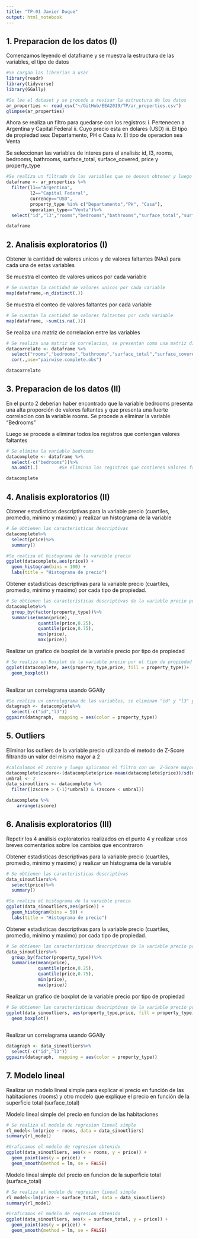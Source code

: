 ```yaml
---
title: "TP-01 Javier Duque"
output: html_notebook
---
```


## 1. Preparacion de los datos (I)

Comenzamos leyendo el dataframe y se muestra la estructura de las variables, el tipo de datos

```r
#Se cargan las librerias a usar 
library(readr)
library(tidyverse)
library(GGally)
```

```r
#Se lee el dataset y se procede a revisar la estructura de los datos
ar_properties <- read_csv("~/GitHub/EEA2019/TP/ar_properties.csv")
glimpse(ar_properties)
```

Ahora se realiza un filtro para quedarse con los registros:
i.   Pertenecen a Argentina y Capital Federal
ii.  Cuyo precio esta en dolares (USD)
iii. El tipo de propiedad sea: Departamento, PH o Casa
iv.  El tipo de operacion sea Venta

Se seleccionan las variables de interes para el analisis:
id, l3, rooms, bedrooms, bathrooms, surface_total, surface_covered, price y property_type

```r
#Se realiza un filtrado de las variables que se desean obtener y luego se seleccionan las variables de interes
dataframe <- ar_properties %>% 
  filter(l1=="Argentina", 
         l2=="Capital Federal", 
         currency=="USD", 
         property_type %in% c("Departamento","PH", "Casa"), 
         operation_type=="Venta")%>%
  select("id","l3","rooms","bedrooms","bathrooms","surface_total","surface_covered", "price","property_type")

dataframe
```

## 2. Analisis exploratorios (I)

Obtener la cantidad de valores unicos y de valores faltantes (NAs) para cada una de estas variables

Se muestra el conteo de valores unicos por cada variable
```r
# Se cuentan la cantidad de valores unicos por cada variable
map(dataframe,~n_distinct(.))

```

Se muestra el conteo de valores faltantes por cada variable
```r
# Se cuentan la cantidad de valores faltantes por cada variable
map(dataframe, ~sum(is.na(.)))
```

Se realiza una matriz de correlacion entre las variables
```r
# Se realiza una matriz de correlacion, se presentan como una matriz diagonal puesto que el resultado es una matriz simetrica
datacorrelate <- dataframe %>%
  select("rooms","bedrooms","bathrooms","surface_total","surface_covered", "price")%>%
  cor(.,use="pairwise.complete.obs")

datacorrelate
```

## 3. Preparacion de los datos (II)

En el punto 2 deberian haber encontrado que la variable bedrooms presenta una alta proporción de valores faltantes y que presenta una fuerte correlacion con la variable rooms.
Se procede a eliminar la variable "Bedrooms"

Luego se procede a eliminar todos los registros que contengan valores faltantes
```r
# Se elimina la variable bedrooms
datacomplete <- dataframe %>%
  select(-c("bedrooms"))%>%
  na.omit(.)        #Se eliminan los registros que contienen valores faltantes

datacomplete
```

## 4. Analisis exploratorios (II)

Obtener estadisticas descriptivas para la variable precio (cuartiles, promedio, minimo y maximo) y realizar un histograma de la variable

```r
# Se obtienen las caracteristicas descriptivas
datacomplete%>%
  select(price)%>%
  summary()
```

```r
#Se realiza el histograma de la varaible precio
ggplot(datacomplete,aes(price)) +
  geom_histogram(bins = 100) +
  labs(title = "Histograma de precio")
```

Obtener estadisticas descriptivas para la variable precio (cuartiles, promedio, minimo y maximo) por cada tipo de propiedad.

```r
# Se obtienen las caracteristicas descriptivas de la variable precio por tipo de propiedad 
datacomplete%>%
  group_by(factor(property_type))%>%
  summarise(mean(price),
            quantile(price,0.25),
            quantile(price,0.75),
            min(price),
            max(price))

```

Realizar un grafico de boxplot de la variable precio por tipo de propiedad
```r
# Se realiza un Boxplot de la variable precio por el tipo de propiedad
ggplot(datacomplete, aes(property_type,price, fill = property_type))+
  geom_boxplot()
  
```

Realizar un correlagrama usando GGAlly

```r
#Se realiza un correlograma de las variables, se eliminan "id" y "l3" ya que tienen demasiados valores unicos
datagraph <- datacomplete%>%
  select(-c("id","l3"))
ggpairs(datagraph,  mapping = aes(color = property_type))

```


## 5. Outliers
Eliminar los outliers de la variable precio utilizando el metodo de Z-Score filtrando un valor del mismo mayor a 2

```r

#calculamos el zscore y luego aplicamos el filtro con un  Z-Score mayor a 2 para eliminacion
datacomplete$zscore<-(datacomplete$price-mean(datacomplete$price))/sd(datacomplete$price)
umbral <- 2
data_sinoutliers <- datacomplete %>%
  filter((zscore > (-1)*umbral) & (zscore < umbral))

datacomplete %>%
    arrange(zscore)


```

## 6. Analisis exploratorios (III)
Repetir los 4 análisis exploratorios realizados en el punto 4 y realizar unos breves comentarios sobre los cambios que encontraron

Obtener estadisticas descriptivas para la variable precio (cuartiles, promedio, minimo y maximo) y realizar un histograma de la variable

```r
# Se obtienen las caracteristicas descriptivas
data_sinoutliers%>%
  select(price)%>%
  summary()
```

```r
#Se realiza el histograma de la varaible precio
ggplot(data_sinoutliers,aes(price)) +
  geom_histogram(bins = 50) +
  labs(title = "Histograma de precio")
```

Obtener estadisticas descriptivas para la variable precio (cuartiles, promedio, minimo y maximo) por cada tipo de propiedad.

```r
# Se obtienen las caracteristicas descriptivas de la variable precio por tipo de propiedad 
data_sinoutliers%>%
  group_by(factor(property_type))%>%
  summarise(mean(price),
            quantile(price,0.25),
            quantile(price,0.75),
            min(price),
            max(price))

```

Realizar un grafico de boxplot de la variable precio por tipo de propiedad
```r
# Se obtienen las caracteristicas descriptivas de la variable precio por tipo de propiedad 
ggplot(data_sinoutliers, aes(property_type,price, fill = property_type))+
  geom_boxplot()
  
```

Realizar un correlagrama usando GGAlly

```r
datagraph <- data_sinoutliers%>%
  select(-c("id","l3"))
ggpairs(datagraph,  mapping = aes(color = property_type))

```

## 7. Modelo lineal
Realizar un modelo lineal simple para explicar el precio en función de las habitaciones (rooms) y otro modelo que explique el precio en función de la superficie total (surface_total)

Modelo lineal simple del precio en funcion de las habitaciones
```r
# Se realiza el modelo de regresion lineal simple
rl_model<-lm(price ~ rooms, data = data_sinoutliers)
summary(rl_model)

```

```r
#Graficamos el modelo de regresion obtenido
ggplot(data_sinoutliers, aes(x = rooms, y = price)) +
  geom_point(aes(y = price)) +
  geom_smooth(method = lm, se = FALSE) 

```

Modelo lineal simple del precio en funcion de la superficie total (surface_total)
```r
# Se realiza el modelo de regresion lineal simple
rl_model<-lm(price ~ surface_total, data = data_sinoutliers)
summary(rl_model)

```

```r
#Graficamos el modelo de regresion obtenido
ggplot(data_sinoutliers, aes(x = surface_total, y = price)) +
  geom_point(aes(y = price)) +
  geom_smooth(method = lm, se = FALSE) 

```
